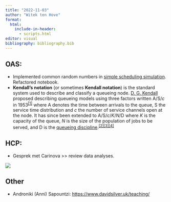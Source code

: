 ```yaml
---
title: "2022-11-03"
author: "Witek ten Hove"
format:
  html:
    include-in-header:
      - scripts.html
editor: visual
bibliography: bibliography.bib
---
```


## OAS:

-   Implemented common random numbers in [simple scheduling simulation](https://witusj.github.io/research/experiments/sched-sim.html). Refactored notebook.
-   **Kendall's notation** (or sometimes **Kendall notation**) is the standard system used to describe and classify a queueing node. [D. G. Kendall](https://en.wikipedia.org/wiki/David_George_Kendall "David George Kendall") proposed describing queueing models using three factors written A/S/*c* in 1953^[\[1\]](https://en.wikipedia.org/wiki/Kendall%27s_notation#cite_note-1)^ where A denotes the time between arrivals to the queue, S the service time distribution and *c* the number of service channels open at the node. It has since been extended to A/S/*c*/*K*/*N*/D where *K* is the capacity of the queue, *N* is the size of the population of jobs to be served, and D is the [queueing discipline](https://en.wikipedia.org/wiki/Queueing_discipline "Queueing discipline").^[\[2\]](https://en.wikipedia.org/wiki/Kendall%27s_notation#cite_note-2)[\[3\]](https://en.wikipedia.org/wiki/Kendall%27s_notation#cite_note-3)[\[4\]](https://en.wikipedia.org/wiki/Kendall%27s_notation#cite_note-4)^

## HCP:

-   Gesprek met Carinova \>\> review data analyses.

![](images/notesrene20221103.jpeg)

## Other

-   Androniki (Anni) Sapountzi: <https://www.davidsilver.uk/teaching/>
